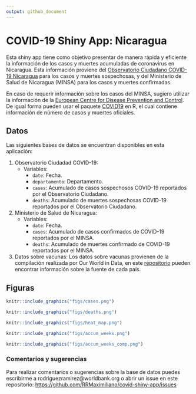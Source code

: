 ```yaml
---
output: github_document
---
```


# COVID-19 Shiny App: Nicaragua

Esta shiny app tiene como objetivo presentar de manera rápida y eficiente la información de los casos y muertes acumuladas de coronavirus en Nicaragua. Esta información proviene del [Observatorio Ciudadano COVID-19 Nicaragua](https://observatorioni.org/) para los casos y muertes sospechosas, y del Ministerio de Salud de Nicaragua (MINSA) para los casos y muertes confirmadas.

En caso de requerir información sobre los casos del MINSA, sugiero utilizar la información de la [European Centre for Disease Prevention and Control](https://www.ecdc.europa.eu/). De igual forma pueden usar el paquete [COVID19](https://covid19datahub.io/index.html) en R, el cual contiene información de número de casos y muertes oficiales.

## Datos

Las siguientes bases de datos se encuentran disponibles en esta aplicación:

1. Observatorio Ciudadad COVID-19:
	* Variables: 
		- `date`: Fecha.
		- `departamento`: Departamento.
		- `cases`: Acumulado de casos sospechosos COVID-19 reportados por el Observatorio Ciudadano.
		- `deaths`: Acumulado de muertes sospechosas COVID-19 reportados por el Observatorio Ciudadano.
  
2. Ministerio de Salud de Nicaragua: 
	* Variables: 
		- `date`: Fecha.
		- `cases`: Acumulado de casos confirmados de COVID-19 reportados por el MINSA.
		- `deaths`: Acumulado de muertes confirmado de COVID-19 reportados por el MINSA.
  
3. Datos sobre vacunas:
Los datos sobre vacunas provienen de la compilación realizada por Our World in Data, en este [repositorio](https://github.com/owid/covid-19-data/tree/master/public/data/vaccinations) pueden encontrar información sobre la fuente de cada país.
  
## Figuras

```r
knitr::include_graphics("figs/cases.png")
```

```r
knitr::include_graphics("figs/deaths.png")
```

```r
knitr::include_graphics("figs/heat_map.png")
```

```r
knitr::include_graphics("figs/accum_weeks.png")
```

```r
knitr::include_graphics("figs/accum_weeks_comp.png")
```



### Comentarios y sugerencias

Para realizar comentarios o sugerencias sobre la base de datos puedes escribirme a rodriguezramirez@worldbank.org o abrir un issue en este repositorio:
<https://github.com/RRMaximiliano/covid-shiny-app/issues>
